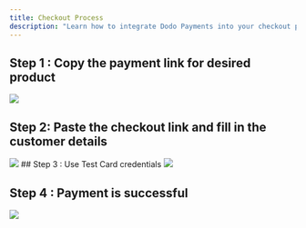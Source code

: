 ```yaml
---
title: Checkout Process
description: "Learn how to integrate Dodo Payments into your checkout process"
---
```


## Step 1 : Copy the payment link for desired product 

<Frame><img src="/images/guides/checkout/Checkout 1.webp"/></Frame>

## Step 2: Paste the checkout link and fill in the customer details 

<Frame><img src="/images/guides/checkout/Checkout 2.webp"/></Frame>
## Step 3 : Use Test Card credentials 

<Frame><img src="/images/guides/checkout/Checkout 3.webp"/></Frame>

## Step 4 : Payment is successful

<Frame><img src="/images/guides/checkout/Checkout 4.webp"/></Frame>